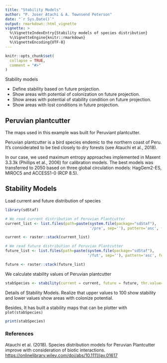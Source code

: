 ```yaml
---
title: "Stability Models"
author: "P. Joser Atachi & A. Townsend Peterson"
date: "`r Sys.Date()`"
output: rmarkdown::html_vignette
vignette: >
  %\VignetteIndexEntry{Stability models of species distribution}
  %\VignetteEngine{knitr::rmarkdown}
  %\VignetteEncoding{UTF-8}
---
```


```r
knitr::opts_chunk$set(
  collapse = TRUE,
  comment = "#>"
)
```

Stability models 

- Define stability based on future projection.
- Show areas with potential of colonization on future projection.
- Show areas with potential of stability condition on future projection.
- Show areas with lost conditions in future  projection.

## Peruvian plantcutter
The maps used in this example was built for Peruviant plantcutter. 

Peruvian plantcutter is a bird species endemic to the northern coast of Peru. It's considerated to be tied closely to dry forests (see Atauchi et al., 2018).

In our case, we used maximum entropy approaches implemented in Maxent 3.3.3k (Phillips et al., 2006) for calibration models.  The best models was transferred to 2050 based on three global circulation models: HagGem2-ES, MIROC5 and ACCESS1-0 (RCP 8.5).


## Stability Models

Load current and future distribution of species

```r
library(sdStaf)

# We read current distribution of Peruvian Plantcutter
current_list <- list.files(path=paste(system.file(package="sdStaf"),
                                      '/pre', sep=''), pattern='asc', full.names=TRUE)

current <- raster::stack(current_list)

# We read future distribution of Peruvian Plantcutter
future_list <- list.files(path=paste(system.file(package="sdStaf"),
                                     '/fut', sep=''), pattern='asc', full.names=TRUE)

future <- raster::stack(future_list)

```

We calculate stability values of Peruvian plantcutter


```r
stabSpecies <- stability(current = current, future = future, thr.value=0.34)
```

Details of Stability Models. Realize that  upper values to 100 show stability and lower values show areas with colonize potential.

Besides, It has built a stability maps that can be plotter with `plot(stabSpecies)`

```r
print(stabSpecies)

```


### References
Atauchi et al. (2018). Species distribution models for Peruvian Plantcutter improve with consideration of biotic interactions. \emph{J. avian biology 2018: e01617} <https://onlinelibrary.wiley.com/doi/abs/10.1111/jav.01617>


